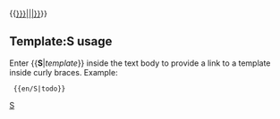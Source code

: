 <includeonly>{{[[Template/en/{{{1}}}{{en/!}}{{{1}}}{{#IF:{{{2|}}}|&#124;{{{2}}}|}}]]}}</includeonly><noinclude>

==Template:S usage==
Enter <nowiki>{{</nowiki>'''S'''|''template''}} inside the text body to provide a link to a template inside curly braces. Example:

<pre> {{en/S|todo}}</pre>

{{en/S|Template name|Parameter}}

[[Category:en/Link Templates|S]]</noinclude>